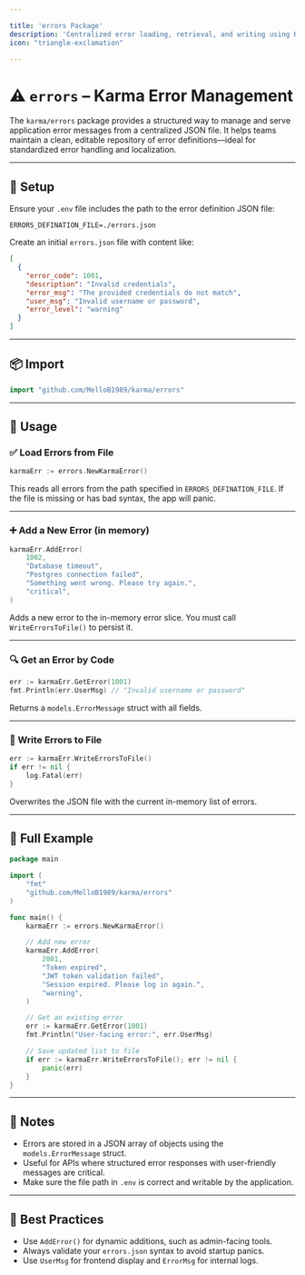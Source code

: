 ```yaml
---

title: 'errors Package'
description: 'Centralized error loading, retrieval, and writing using Karma’s error management system.'
icon: "triangle-exclamation"

---
```


# ⚠️ `errors` – Karma Error Management

The `karma/errors` package provides a structured way to manage and serve application error messages from a centralized JSON file. It helps teams maintain a clean, editable repository of error definitions—ideal for standardized error handling and localization.

---

## 🔧 Setup

Ensure your `.env` file includes the path to the error definition JSON file:

```env
ERRORS_DEFINATION_FILE=./errors.json
```

Create an initial `errors.json` file with content like:

```json
[
  {
    "error_code": 1001,
    "description": "Invalid credentials",
    "error_msg": "The provided credentials do not match",
    "user_msg": "Invalid username or password",
    "error_level": "warning"
  }
]
```

---

## 📦 Import

```go
import "github.com/MelloB1989/karma/errors"
```

---

## 📘 Usage

### ✅ Load Errors from File

```go
karmaErr := errors.NewKarmaError()
```

This reads all errors from the path specified in `ERRORS_DEFINATION_FILE`. If the file is missing or has bad syntax, the app will panic.

---

### ➕ Add a New Error (in memory)

```go
karmaErr.AddError(
    1002,
    "Database timeout",
    "Postgres connection failed",
    "Something went wrong. Please try again.",
    "critical",
)
```

Adds a new error to the in-memory error slice. You must call `WriteErrorsToFile()` to persist it.

---

### 🔍 Get an Error by Code

```go
err := karmaErr.GetError(1001)
fmt.Println(err.UserMsg) // "Invalid username or password"
```

Returns a `models.ErrorMessage` struct with all fields.

---

### 💾 Write Errors to File

```go
err := karmaErr.WriteErrorsToFile()
if err != nil {
	log.Fatal(err)
}
```

Overwrites the JSON file with the current in-memory list of errors.

---

## 🧪 Full Example

```go
package main

import (
	"fmt"
	"github.com/MelloB1989/karma/errors"
)

func main() {
	karmaErr := errors.NewKarmaError()

	// Add new error
	karmaErr.AddError(
		2001,
		"Token expired",
		"JWT token validation failed",
		"Session expired. Please log in again.",
		"warning",
	)

	// Get an existing error
	err := karmaErr.GetError(1001)
	fmt.Println("User-facing error:", err.UserMsg)

	// Save updated list to file
	if err := karmaErr.WriteErrorsToFile(); err != nil {
		panic(err)
	}
}
```

---

## 📌 Notes

* Errors are stored in a JSON array of objects using the `models.ErrorMessage` struct.
* Useful for APIs where structured error responses with user-friendly messages are critical.
* Make sure the file path in `.env` is correct and writable by the application.

---

## 🧠 Best Practices

* Use `AddError()` for dynamic additions, such as admin-facing tools.
* Always validate your `errors.json` syntax to avoid startup panics.
* Use `UserMsg` for frontend display and `ErrorMsg` for internal logs.
